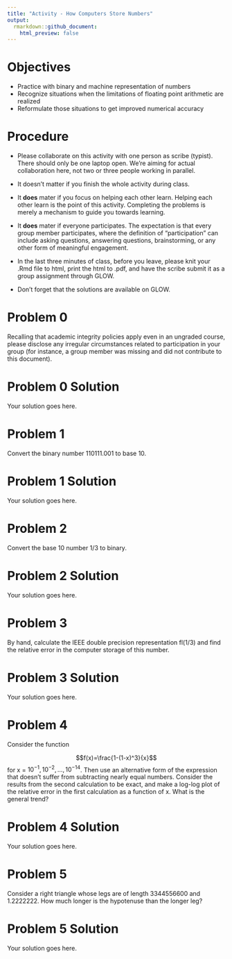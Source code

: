 ```yaml
---
title: "Activity - How Computers Store Numbers"
output:
  rmarkdown::github_document:
    html_preview: false
---
```


# Objectives

* Practice with binary and machine representation of numbers
* Recognize situations when the limitations of floating point arithmetic are realized
* Reformulate those situations to get improved numerical accuracy

# Procedure

* Please collaborate on this activity with one person as scribe (typist). There should only be one laptop open. We're aiming for actual collaboration here, not two or three people working in parallel.

* It doesn't matter if you finish the whole activity during class.

* It **does** mater if you focus on helping each other learn. Helping each other learn is the point of this activity. Completing the problems is merely a mechanism to guide you towards learning.

* It **does** mater if everyone participates. The expectation is that every group member participates, where the definition of "participation" can include asking questions, answering questions, brainstorming, or any other form of meaningful engagement.

* In the last three minutes of class, before you leave, please knit your .Rmd file to html, print the html to .pdf, and have the scribe submit it as a group assignment through GLOW.

* Don't forget that the solutions are available on GLOW.

# Problem 0

Recalling that academic integrity policies apply even in an ungraded course, please disclose any irregular circumstances related to participation in your group (for instance, a group member was missing and did not contribute to this document).

# Problem 0 Solution

Your solution goes here.

# Problem 1

Convert the binary number 110111.001 to base 10.

# Problem 1 Solution

Your solution goes here.

# Problem 2

Convert the base 10 number 1/3 to binary.

# Problem 2 Solution

Your solution goes here.

# Problem 3

By hand, calculate the IEEE double precision representation fl(1/3) and find the relative error in the computer storage of this number.

# Problem 3 Solution

Your solution goes here.

# Problem 4

Consider the function

$$f(x)=\frac{1-(1-x)^3}{x}$$
for x = $10^{-1}, 10^{-2}, \ldots, 10^{-14}$. Then use an alternative form of the expression that doesn't suffer from subtracting nearly equal numbers. Consider the results from the second calculation to be exact, and make a log-log plot of the relative error in the first calculation as a function of x. What is the general trend?

# Problem 4 Solution

Your solution goes here.

# Problem 5

Consider a right triangle whose legs are of length 3344556600 and 1.2222222. How much longer is the hypotenuse than the longer leg?

# Problem 5 Solution

Your solution goes here.